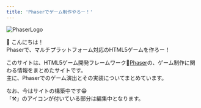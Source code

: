 ```yaml
---
title: 'Phaserでゲーム制作やろー！'
---
```


![PhaserLogo](Phaser-Logo-Small.png)

:wave: こんにちは！  
Phaserで、マルチプラットフォーム対応のHTML5ゲームを作ろー！

<!-- <div style={{ padding: '10px 30px', backgroundColor: 'tomato' }}> -->
<!-- </div> -->

このサイトは、HTML5ゲーム開発フレームワーク:rocket:[Phaser](https://phaser.io/)の、ゲーム制作に関わる情報をまとめたサイトです。  
主に、Phaserでのゲーム演出とその実装についてまとめています。  

なお、今はサイトの構築中です:grin:  
「:hammer_and_pick:」のアイコンが付いている部分は編集中となります。

<LinkCard2 title="this is page" url="/" />
